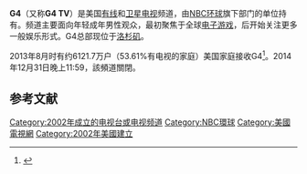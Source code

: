 {{NoteTA
|G1=Games
}}
{{expand English|time=2014-07-29T05:49:03+00:00}}
{{Infobox TV channel
| name = G4
| logofile =
| logosize =
| launch = {{Start date|2002|4|24}}
| closed date = {{Start date|2014|12|31}}
| picture format = [[480i|480i]]（[[标清电视|标清电视]]）<br />[[1080i|1080i]]（[[高清电视|高清电视]]）
| owner = {{tsl|en|G4 Media|}}<br />（[[NBCUniversal|NBCUniversal]]）<br /><small>（[[Comcast|Comcast]]）</small>
| slogan =
| country = [[美国|美国]]
| broadcast area =
| language = 英语
| headquarters = [[加利福尼亚|加利福尼亚]][[洛杉矶|洛杉矶]]
| former names = G4techTV（2004－2005）
| sister names = [[美國精彩電視台|美國精彩電視台]]<br />{{tsl|en|Chiller (TV channel)||Chiller}}<br />{{tsl|en|Cloo|}}<br />[[CNBC|CNBC]]<br />{{tsl|en|Comcast SportsNet|}}<br />[[E!|E!]]<br />{{tsl|en|Esquire Network|}}<br />[[高爾夫台|高爾夫台]]<br />[[MSNBC|MSNBC]]<br />{{tsl|en|mun2|}}<br />{{tsl|en|NBC|}}<br />[[NBCSN|NBCSN]]<br />{{tsl|en|Oxygen (TV channel)||Oxygen}}<br />[[Syfy|Syfy]]<br />[[Telemundo|Telemundo]]<br />{{tsl|en|Universal HD|}}<br />{{tsl|en|Universal Sports|}}<br />[[USA_Network|USA Network]]<br />[[The_Weather_Channel|The Weather Channel]]<br />{{tsl|en|Weatherscan|}}
| replaced names = TechTV
| replaced by names =
| web = {{URL|http://www.g4tv.com}}
}}
'''G4'''（又称'''G4 TV'''）是美国[[有线电视|有线]]和[[卫星电视|卫星电视]]频道，由[[NBC环球|NBC环球]]旗下{{tsl|en|NBCUniversal Cable|NBC环球有线}}部门的{{tsl|en|G4 Media|}}单位持有。频道主要面向年轻成年男性观众，最初聚焦于全球[[电子游戏|电子游戏]]，后开始关注更多一般娱乐形式。G4总部现位于[[洛杉矶|洛杉矶]]。

2013年8月时有约6121.7万户（53.61%有电视的家庭）美国家庭接收G4<ref>{{cite web|url=http://tvbythenumbers.zap2it.com/2013/08/23/list-of-how-many-homes-each-cable-networks-is-in-cable-network-coverage-estimates-as-of-august-2013/199072|title=List of How Many Homes Each Cable Networks Is In - Cable Network Coverage Estimates As Of August 2013|last=Seidman|first=Robert|work=TV by the Numbers|date=2013-08-23|accessdate=2013-08-25|archive-date=2013-08-25|archive-url=https://web.archive.org/web/20130825033059/http://tvbythenumbers.zap2it.com/2013/08/23/list-of-how-many-homes-each-cable-networks-is-in-cable-network-coverage-estimates-as-of-august-2013/199072/|dead-url=yes}}</ref>。2014年12月31日晚上11:59，該頻道關閉。

== 参考文献 ==
{{reflist}}

[[Category:2002年成立的电视台或电视频道|Category:2002年成立的电视台或电视频道]]
[[Category:NBC環球|Category:NBC環球]]
[[Category:美國電視網|Category:美國電視網]]
[[Category:2002年美國建立|Category:2002年美國建立]]